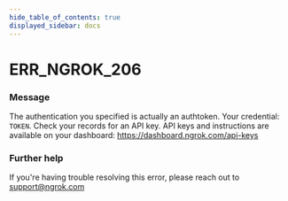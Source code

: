 ```yaml
---
hide_table_of_contents: true
displayed_sidebar: docs
---
```



# ERR_NGROK_206

### Message

The authentication you specified is actually an authtoken. Your credential: `TOKEN`. Check your records for an API key. API keys and instructions are available on your dashboard: https://dashboard.ngrok.com/api-keys

<ErrorDetails error="err_ngrok_206" />

### Further help

If you're having trouble resolving this error, please reach out to [support@ngrok.com](mailto:support@ngrok.com?subject=Help%20with%20ERR_NGROK_206)
